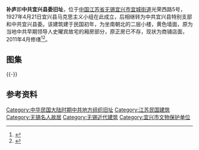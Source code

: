 {{文物保护单位
| 级别 = 市县级
| 省名 = 江苏省
| 市/县名 = 宜兴市
| 图片 = [[File:Bulu_in_Yixing_04_2013-10.JPG|220px]]<br><small>补庐文保碑，2013年10月</small>
| 名称 = 补庐
| 编号 = 不详
| 分类 = 近现代重要史迹及代表性建筑
| 时代 = 1927年
| 所在 = 宜城街道光荣西路
| 登录 = 1985年1月
| 备注 ={{maplink|frame=yes|plain=yes|type=point|frame-lat=31.36949|frame-long=119.81377|zoom=16|coord={{coord|31.36949|119.81377}}}}
}}{{coord|31.36949|119.81377|display=title}}
'''补庐'''即'''中共宜兴县委旧址'''，位于[[中国|中国]][[江苏省|江苏省]][[无锡|无锡]][[宜兴市|宜兴市]][[宜城街道|宜城街道]]光荣西路5号，1927年4月21日宜兴县马克思主义小组在此成立，后相继转为中共宜兴县特别支部和中共宜兴县委。该建筑建于民国初年，为坐南朝北的二层小楼，黄色墙面，原为当地中共早期领导人史曜宾故宅的厢房部分，原正房已不存，现状为商铺店面，2011年4月修缮<ref>{{cite web|url=http://www.js.xinhuanet.com/zheng_fu_online/shi_xian_qu/yixing/2011-05/04/content_22678971.htm|title=《宜兴补庐故宅修缮出新》|accessdate=2013-10-21|work=慕阳|publisher=新华网江苏频道|deadurl=yes|archiveurl=https://web.archive.org/web/20131021160319/http://www.js.xinhuanet.com/zheng_fu_online/shi_xian_qu/yixing/2011-05/04/content_22678971.htm|archivedate=2013-10-21|df=}}</ref><ref>{{cite web|url=http://news.sina.com.cn/c/2011-06-09/024722608516.shtml|title=《宜兴秋收暴动 党在江苏第一次武装建立政权》|accessdate=2013-10-21|work=陆媛|publisher=现代快报|archive-date=2016-03-04|archive-url=https://web.archive.org/web/20160304223150/http://news.sina.com.cn/c/2011-06-09/024722608516.shtml|dead-url=no}}</ref>。
== 图集 ==
{{multiple image
| align  = left
| image1 = Bulu in Yixing 01 2013-10.JPG
| width1 = 240
| caption1 = 东北侧
| image2 = Bulu in Yixing 02 2013-10.JPG
| width2 = 240
| caption2 = 西北侧
| image3 = Bulu in Yixing 03 2013-10.JPG
| width3 = 240
| caption3 = 阳刻“补庐”二字砖雕门额
}}
{{-}}
==参考资料==
{{reflist|2}}
{{Jiangsu-stub}}
{{DEFAULTSORT:B}}
{{Commons category|Bulu in Yixing}}
[[Category:中华民国大陆时期中共地方组织旧址|Category:中华民国大陆时期中共地方组织旧址]]
[[Category:江苏民国建筑|Category:江苏民国建筑]]
[[Category:无锡名人故居|Category:无锡名人故居]]
[[Category:无锡近代建筑|Category:无锡近代建筑]]
[[Category:宜兴市文物保护单位|Category:宜兴市文物保护单位]]